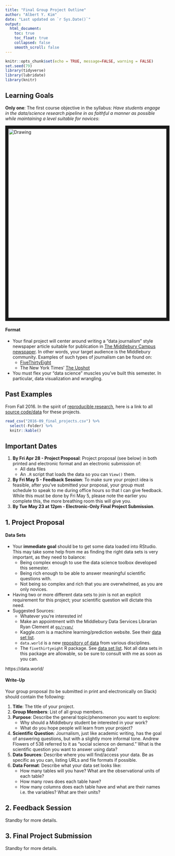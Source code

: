 ```yaml
---
title: "Final Group Project Outline"
author: "Albert Y. Kim"
date: "Last updated on `r Sys.Date()`"
output:
  html_document:
    toc: true
    toc_float: true
    collapsed: false
    smooth_scroll: false
---
```


```r
knitr::opts_chunk$set(echo = TRUE, message=FALSE, warning = FALSE)
set.seed(79)
library(tidyverse)
library(lubridate)
library(knitr)
```




## Learning Goals

**Only one**: The first course objective in the syllabus: *Have students engage in the
data/science research pipeline in as faithful a manner as possible while
maintaining a level suitable for novices*:

<img src="../../assets/figure/pipeline.png" alt="Drawing" style="width: 600px;" border="10"/>


#### Format

* Your final project will center around writing a "data journalism" style 
newspaper article suitable for publication in <a href =
"https://middleburycampus.com/" target = "_blank">The Middlebury Campus
newspaper</a>. In other words, your target audience is the Middlebury community.
Examples of such types of journalism can be found on:
    + <a href = "http://fivethirtyeight.com/" target = "_blank">FiveThirtyEight</a>
    + The New York Times' <a href = "http://www.nytimes.com/section/upshot" target = "_blank">The Upshot</a>
* You must flex your "data science" muscles you've built this semester. In
particular, data visualization and wrangling.



## Past Examples

From Fall 2016. In the spirit of <a target="_blank" class="page-link"
href="https://www.forbes.com/sites/quora/2017/02/09/how-the-reproducibility-crisis-in-academia-is-affecting-scientific-research/#604cb84b3dad">reproducible
research</a>, here is a link to all <a target="_blank" class="page-link"
href="https://github.com/rudeboybert/MATH116/tree/gh-pages/PS/final_project/2016-09_final_projects">source
code/data</a> for these projects.


```r
read_csv("2016-09_final_projects.csv") %>% 
  select(-Folder) %>% 
  knitr::kable()
```





## Important Dates

1. **By Fri Apr 28 - Project Proposal**: Project proposal (see below) in both
printed and electronic format and an electronic submission of:
    + All data files
    + An `.R` script that loads the data so you can `View()` them.
1. **By Fri May 5 - Feedback Session**: To make sure your project idea is
feasible, after you've submitted your proposal, your group must schedule to
speak to me during office hours so that I can give feedback. While this must be
done by Fri May 5, please note the earlier you complete this, the more breathing
room this will give you.
1. **By Tue May 23 at 12pm - Electronic-Only Final Project Submission**. 
<!--
    + In the RStudio Server group shared folder:
        + A `final_project.Rmd` file that completely reproduces your analysis i.e. I should have to press Knit only once to recreate the entire HTML page.
        + All necessary data files.
    + Individually: A Google Forms survey, which I will email on Fri Dec 16 by 5pm.
    + Your project won't be considered submitted until I give you email confirmation that everything looks good.
* **Honor Code**: This is the equivalent of an academic term paper; all honor code rules about plagarism and citations apply.
* **Submission Format**: Each group must create a single RStudio Server shared 
project that is shared amongst the group members and with me (please email the
URL to me). All your work will be centrally located here; do not email me any
files.
-->




## 1. Project Proposal

#### Data Sets

* Your **immediate goal** should be to get some data loaded into RStudio. This 
may take some help from me as finding the right data sets is very important, as
they need to balance:
    + Being complex enough to use the data science toolbox developed this semester.
    + Being rich enough to be able to answer meaningful scientific questions with.
    + Not being so complex and rich that you are overwhelmed, as you are only novices.
* Having two or more different data sets to join is not an explicit requirement
for this project; your scientific question will dictate this need.
* Suggested Sources: 
    + Whatever you're interested in!
    + Make an appointment with the Middlebury Data Services Librarian Ryan Clement at <a target="_blank" class="page-link" href="http://guides.middlebury.edu/prf.php?account_id=75445">`go/ryan/`</a>
    + Kaggle.com is a machine learning/prediction website. See their <a target="_blank" class="page-link" href="https://www.kaggle.com/datasets">data set list</a>.
    + `data.world` is a new <a target="_blank" class="page-link" href="https://data.world/">repository of data</a> from various disciplines.
    + The `fivethirtyeight` R package.  See <a target="_blank" class="page-link" href="https://htmlpreview.github.io/?https://raw.githubusercontent.com/rudeboybert/fivethirtyeight/master/vignettes/fivethirtyeight.html#data-sets">data set list</a>. Not all data sets in this package are allowable, so be sure to consult with me as soon as you can.


https://data.world/
    

#### Write-Up

Your group proposal (to be submitted in print and electronically on Slack) should contain the following:

1. **Title**: The title of your project.
1. **Group Members**: List of all group members.
1. **Purpose**: Describe the general topic/phenomenon you want to explore:
    + Why should a Middlebury student be interested in your work? 
    + What do you hope people will learn from your project?
1. **Scientific Question**: Journalism, just like academic writing, has the goal
of answering questions, but with a slightly more informal tone. Andrew Flowers
of 538 referred to it as "social science on demand." What is the scientific question you
want to answer using data?
1. **Data Sources**: Describe where you will find/access your
data. Be as specific as you can, listing URLs and file formats if possible.
1. **Data Format**: Describe what your data set looks like:
    * How many tables will you have? What are the observational units of each table?
    * How many rows does each table have?
    * How many columns does each table have and what are their names i.e. the
    variables? What are their units?




## 2. Feedback Session

Standby for more details.




## 3. Final Project Submission

Standby for more details.













<!--
## Electronic-Only Final Project Submission

Roughly speaking, your final project submission will have two major components:

* The actual journalism article. As to knowing the guidelines (length, format,
tone), just ask yourself: "What does a newspaper/online news story sound like?"
* A supplementary materials section that goes more in depth about the
nitty-gritty details, that one might want to spare casual readers from, but
include for people wanting to learn more.
* I will post the template `final_project.Rmd` file in the Problem Sets section
of the course webpage by Monday Nov 14th.
-->
